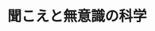 ﻿---
title: "聞こえと無意識の科学"
category: "情報理工"
vol: "79"
interviewee: "柏野 牧夫"
url: ""
tags: []
pdf: "79-3-kashino.pdf"
facephoto: ""
career: ""
preface: "先生は人間の脳の無意識的な情報処理のメカニズムを明らかにしようとしている。特に聴覚について、 錯覚を利用することでどのようにして主観的な聴こえというものが形成されるのか追究している。また先 生は音楽を聴いたときの心地よさや魅力の形成についても、数理科学・神経生理学的なアプローチからモ デルを立てて解析を進めている。"
---
